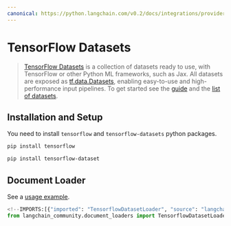 ```yaml
---
canonical: https://python.langchain.com/v0.2/docs/integrations/providers/tensorflow_datasets/
---
```


# TensorFlow Datasets

>[TensorFlow Datasets](https://www.tensorflow.org/datasets) is a collection of datasets ready to use, 
> with TensorFlow or other Python ML frameworks, such as Jax. All datasets are exposed 
> as [tf.data.Datasets](https://www.tensorflow.org/api_docs/python/tf/data/Dataset), 
> enabling easy-to-use and high-performance input pipelines. To get started see 
> the [guide](https://www.tensorflow.org/datasets/overview) and 
> the [list of datasets](https://www.tensorflow.org/datasets/catalog/overview#all_datasets).



## Installation and Setup

You need to install `tensorflow` and `tensorflow-datasets` python packages.

```bash
pip install tensorflow
```

```bash
pip install tensorflow-dataset
```


## Document Loader

See a [usage example](/docs/integrations/document_loaders/tensorflow_datasets).

```python
<!--IMPORTS:[{"imported": "TensorflowDatasetLoader", "source": "langchain_community.document_loaders", "docs": "https://api.python.langchain.com/en/latest/document_loaders/langchain_community.document_loaders.tensorflow_datasets.TensorflowDatasetLoader.html", "title": "TensorFlow Datasets"}]-->
from langchain_community.document_loaders import TensorflowDatasetLoader
```